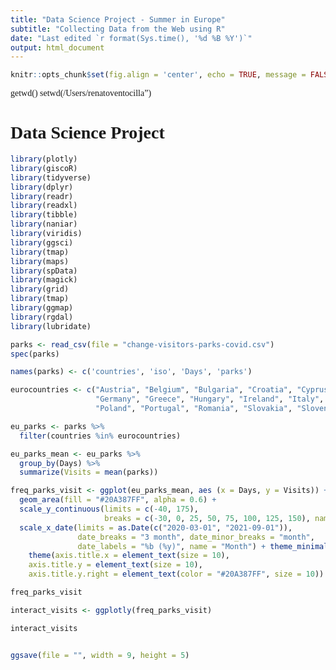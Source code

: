 ```yaml
---
title: "Data Science Project - Summer in Europe"
subtitle: "Collecting Data from the Web using R"
date: "Last edited `r format(Sys.time(), '%d %B %Y')`"
output: html_document
---
```


<style>
body {
font-family: Calibri
}
</style>

```r
knitr::opts_chunk$set(fig.align = 'center', echo = TRUE, message = FALSE, warning = FALSE)
```

getwd()
setwd(/Users/renatoventocilla")

# Data Science Project
```r
library(plotly)
library(giscoR)
library(tidyverse)
library(dplyr)
library(readr)
library(readxl)
library(tibble)
library(naniar)
library(viridis)
library(ggsci)
library(tmap)
library(maps)
library(spData)
library(magick)
library(grid)
library(tmap)
library(ggmap)
library(rgdal)
library(lubridate)

```


```r

parks <- read_csv(file = "change-visitors-parks-covid.csv")
spec(parks)

names(parks) <- c('countries', 'iso', 'Days', 'parks')

eurocountries <- c("Austria", "Belgium", "Bulgaria", "Croatia", "Cyprus", "Czechia", "Denmark", "Estonia", "Finland", "France",
                   "Germany", "Greece", "Hungary", "Ireland", "Italy", "Latvia", "Lithuania", "Luxembourg", "Malta", "Netherland",
                   "Poland", "Portugal", "Romania", "Slovakia", "Slovenia", "Spain", "Sweden")

```

```r

eu_parks <- parks %>%
  filter(countries %in% eurocountries)

```

```r

eu_parks_mean <- eu_parks %>%
  group_by(Days) %>%
  summarize(Visits = mean(parks))

```  

```r

freq_parks_visit <- ggplot(eu_parks_mean, aes (x = Days, y = Visits)) + geom_line(size = 1.5, color ="#404788FF") + 
  geom_area(fill = "#20A387FF", alpha = 0.6) +
  scale_y_continuous(limits = c(-40, 175), 
                     breaks = c(-30, 0, 25, 50, 75, 100, 125, 150), name = "Average Change of Visits (in %)") + 
  scale_x_date(limits = as.Date(c("2020-03-01", "2021-09-01")), 
               date_breaks = "3 month", date_minor_breaks = "month", 
               date_labels = "%b (%y)", name = "Month") + theme_minimal() + 
    theme(axis.title.x = element_text(size = 10),
    axis.title.y = element_text(size = 10),
    axis.title.y.right = element_text(color = "#20A387FF", size = 10)) + labs(title = "Frequency of Park Visits in numbers", subtitle = "Change relative to the period before the Pandemic", caption = "Source: Our World in Data")

freq_parks_visit

```

```r

interact_visits <- ggplotly(freq_parks_visit)

interact_visits


ggsave(file = "", width = 9, height = 5)

```


